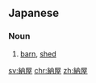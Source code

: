 ==Japanese==
{{ja-kanjitab|な|や|yomi=j}}

===Noun===
{{ja-noun|なや}}

# [[barn]], [[shed]]

[[sv:納屋]]
[[chr:納屋]]
[[zh:納屋]]